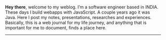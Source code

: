 <AuthorBanner />

**Hey there**, welcome to my weblog. I’m a software engineer based in INDIA. These days I build webapps with JavaScript. 
A couple years ago it was Java. Here I post my notes, presentations, researches and experiences. 
Basically, this is a web journal for my life journey, and anything that is important for me to document, finds a place here.

---

<FeedSearch />
<Tags />
<FeedItems />
